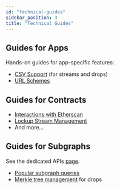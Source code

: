 ```yaml
---
id: "technical-guides"
sidebar_position: 3
title: "Technical Guides"
---
```


## Guides for Apps

Hands-on guides for app-specific features:

- [CSV Support](/apps/guides/csv-support) (for streams and drops)
- [URL Schemes](/apps/guides/url-schemes)

## Guides for Contracts

- [Interactions with Etherscan](/guides/lockup/etherscan)
- [Lockup Stream Management](/guides/lockup/examples/stream-management/withdraw)
- And more...

## Guides for Subgraphs

See the dedicated APIs [page](/api/overview).

- [Popular subgraph queries](/api/lockup/the-graph/queries)
- [Merkle tree management](/api/drops/merkle-api/examples) for drops

